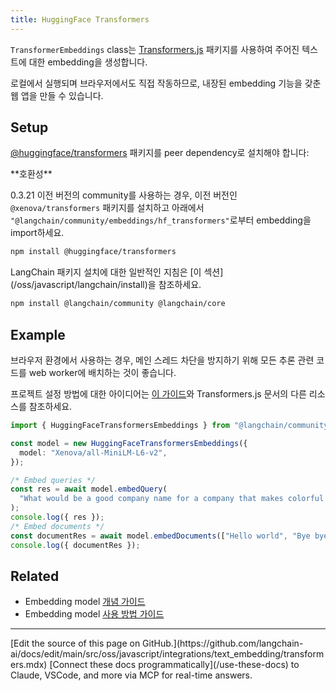 ```yaml
---
title: HuggingFace Transformers
---
```


`TransformerEmbeddings` class는 [Transformers.js](https://huggingface.co/docs/transformers.js/index) 패키지를 사용하여 주어진 텍스트에 대한 embedding을 생성합니다.

로컬에서 실행되며 브라우저에서도 직접 작동하므로, 내장된 embedding 기능을 갖춘 웹 앱을 만들 수 있습니다.

## Setup

[@huggingface/transformers](https://www.npmjs.com/package/@huggingface/transformers) 패키지를 peer dependency로 설치해야 합니다:

<Tip>
**호환성**

0.3.21 이전 버전의 community를 사용하는 경우, 이전 버전인 `@xenova/transformers` 패키지를 설치하고
아래에서 `"@langchain/community/embeddings/hf_transformers"`로부터 embedding을 import하세요.
</Tip>

```bash npm
npm install @huggingface/transformers
```
<Tip>
LangChain 패키지 설치에 대한 일반적인 지침은 [이 섹션](/oss/javascript/langchain/install)을 참조하세요.
</Tip>

```bash npm
npm install @langchain/community @langchain/core
```

## Example

브라우저 환경에서 사용하는 경우, 메인 스레드 차단을 방지하기 위해 모든 추론 관련 코드를 web worker에 배치하는 것이 좋습니다.

프로젝트 설정 방법에 대한 아이디어는 [이 가이드](https://huggingface.co/docs/transformers.js/tutorials/next)와 Transformers.js 문서의 다른 리소스를 참조하세요.

```typescript
import { HuggingFaceTransformersEmbeddings } from "@langchain/community/embeddings/huggingface_transformers";

const model = new HuggingFaceTransformersEmbeddings({
  model: "Xenova/all-MiniLM-L6-v2",
});

/* Embed queries */
const res = await model.embedQuery(
  "What would be a good company name for a company that makes colorful socks?"
);
console.log({ res });
/* Embed documents */
const documentRes = await model.embedDocuments(["Hello world", "Bye bye"]);
console.log({ documentRes });
```

## Related

- Embedding model [개념 가이드](/oss/javascript/integrations/text_embedding)
- Embedding model [사용 방법 가이드](/oss/javascript/integrations/text_embedding)

---

<Callout icon="pen-to-square" iconType="regular">
    [Edit the source of this page on GitHub.](https://github.com/langchain-ai/docs/edit/main/src/oss/javascript/integrations/text_embedding/transformers.mdx)
</Callout>
<Tip icon="terminal" iconType="regular">
    [Connect these docs programmatically](/use-these-docs) to Claude, VSCode, and more via MCP for    real-time answers.
</Tip>
